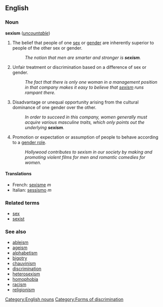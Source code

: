 ==English==
=== Noun ===
'''sexism''' (''[[uncountable]]'')

# The belief that people of one [[sex]] or [[gender]] are inherently superior to people of the other sex or gender.
#: ''The notion that men are smarter and stronger is '''sexism'''.'' 
# Unfair treatment or discrimination based on a difference of sex or gender.
#: ''The fact that there is only one woman in a management position in that company makes it easy to believe that [[sexism]] runs rampant there.''
# Disadvantage or unequal opportunity arising from the cultural dominance of one gender over the other.
#: ''In order to succeed in this company, women generally must acquire various masculine traits, which only points out the underlying '''sexism'''.''
# Promotion or expectation or assumption of people to behave according to a [[gender role]].
#: ''Hollywood contributes to sexism in our society by making and promoting violent films for men and romantic comedies for women.''

====Translations====
*French: [[sexisme]] ''m''
*Italian: [[sessismo]] ''m''

===Related terms===
*[[sex]]
*[[sexist]]

===See also===
*[[ableism]]
*[[ageism]]
*[[alphabetism]]
*[[bigotry]]
*[[chauvinism]]
*[[discrimination]]
*[[heterosexism]]
*[[homophobia]]
*[[racism]]
*[[religionism]]
[[Category:English nouns]]
[[Category:Forms of discrimination]]